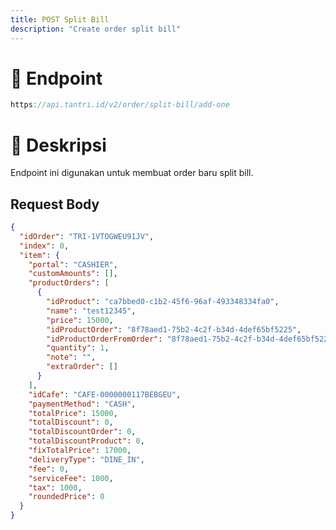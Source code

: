 ```yaml
---
title: POST Split Bill
description: "Create order split bill"
---
```


# 🔗 Endpoint

```ts
https://api.tantri.id/v2/order/split-bill/add-one
```

# 📖 Deskripsi

Endpoint ini digunakan untuk membuat order baru split bill.

## Request Body

```json
{
  "idOrder": "TRI-1VTOGWEU91JV",
  "index": 0,
  "item": {
    "portal": "CASHIER",
    "customAmounts": [],
    "productOrders": [
      {
        "idProduct": "ca7bbed0-c1b2-45f6-96af-493348334fa0",
        "name": "test12345",
        "price": 15000,
        "idProductOrder": "8f78aed1-75b2-4c2f-b34d-4def65bf5225",
        "idProductOrderFromOrder": "8f78aed1-75b2-4c2f-b34d-4def65bf5225",
        "quantity": 1,
        "note": "",
        "extraOrder": []
      }
    ],
    "idCafe": "CAFE-0000000117BEBGEU",
    "paymentMethod": "CASH",
    "totalPrice": 15000,
    "totalDiscount": 0,
    "totalDiscountOrder": 0,
    "totalDiscountProduct": 0,
    "fixTotalPrice": 17000,
    "deliveryType": "DINE_IN",
    "fee": 0,
    "serviceFee": 1000,
    "tax": 1000,
    "roundedPrice": 0
  }
}
```
